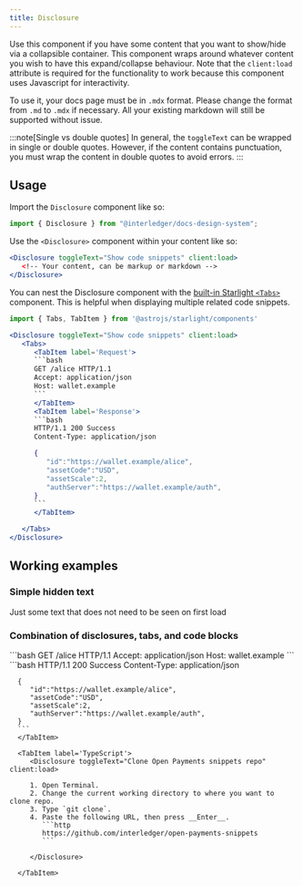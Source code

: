 ```yaml
---
title: Disclosure
---
```



Use this component if you have some content that you want to show/hide via a collapsible container. This component wraps around whatever content you wish to have this expand/collapse behaviour. Note that the `client:load` attribute is required for the functionality to work because this component uses Javascript for interactivity.

To use it, your docs page must be in `.mdx` format. Please change the format from `.md` to `.mdx` if necessary. All your existing markdown will still be supported without issue.

:::note[Single vs double quotes]
In general, the `toggleText` can be wrapped in single or double quotes. However, if the content contains punctuation, you must wrap the content in double quotes to avoid errors. 
:::

## Usage

Import the `Disclosure` component like so:

```jsx
import { Disclosure } from "@interledger/docs-design-system";
```

Use the `<Disclosure>` component within your content like so:

```jsx
<Disclosure toggleText="Show code snippets" client:load>
   <!-- Your content, can be markup or markdown -->
</Disclosure>
```

You can nest the Disclosure component with the [built-in Starlight `<Tabs>`](https://starlight.astro.build/guides/components#tabs) component. This is helpful when displaying multiple related code snippets.

````jsx
import { Tabs, TabItem } from '@astrojs/starlight/components'

<Disclosure toggleText="Show code snippets" client:load>
   <Tabs>
      <TabItem label='Request'>
      ```bash
      GET /alice HTTP/1.1
      Accept: application/json
      Host: wallet.example
      ```
      </TabItem>
      <TabItem label='Response'>
      ```bash
      HTTP/1.1 200 Success
      Content-Type: application/json

      {
         "id":"https://wallet.example/alice",
         "assetCode":"USD",
         "assetScale":2,
         "authServer":"https://wallet.example/auth",
      }
      ```
      </TabItem>

   </Tabs>
</Disclosure>
````

## Working examples

### Simple hidden text

<Disclosure toggleText="Show hidden text" client:load>
  Just some text that does not need to be seen on first load
</Disclosure>

### Combination of disclosures, tabs, and code blocks

<Disclosure toggleText="Show code snippets" client:load>
   <Tabs>
      <TabItem label='Request'>
      ```bash
      GET /alice HTTP/1.1
      Accept: application/json
      Host: wallet.example
      ```
      </TabItem>
      <TabItem label='Response'>
      ```bash
      HTTP/1.1 200 Success
      Content-Type: application/json

      {
         "id":"https://wallet.example/alice",
         "assetCode":"USD",
         "assetScale":2,
         "authServer":"https://wallet.example/auth",
      }
      ```
      </TabItem>

      <TabItem label='TypeScript'>
         <Disclosure toggleText="Clone Open Payments snippets repo" client:load>

         1. Open Terminal.
         2. Change the current working directory to where you want to clone repo.
         3. Type `git clone`.
         4. Paste the following URL, then press __Enter__.
            ```http
            https://github.com/interledger/open-payments-snippets
            ```

         </Disclosure>

      </TabItem>

   </Tabs>
</Disclosure>
